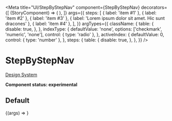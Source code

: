 

<Meta
  title="UI/StepByStepNav"
  component={StepByStepNav}
  decorators={[
    (StoryComponent) => (
      <Decorator>
        <StoryComponent />
      </Decorator>
    ),
  ]}
  args={{
    steps: [
      { label: 'item #1' },
      { label: 'item #2' },
      { label: 'item #3' },
      { label: 'Lorem ipsum dolor sit amet. Hic sunt dracones' },
      { label: 'item #4' },
    ],
  }}
  argTypes={{
    className: {
      table: {
        disable: true,
      },
    },
    indexType: {
      defaultValue: 'none',
      options: ['checkmark', 'numeric', 'none'],
      control: { type: 'radio' },
    },
    activeIndex: {
      defaultValue: 0,
      control: { type: 'number' },
    },
    steps: {
      table: {
        disable: true,
      },
    },
  }}
/>

# StepByStepNav

[Design System](https://designsystem.amsterdam.nl/7awj1hc9f/p/0659fc-step-by-step-navigation)

**Component status: experimental**

## Default

<Canvas>
  <Story name="Default">{(args) => <StepByStepNav {...args} />}</Story>
</Canvas>
